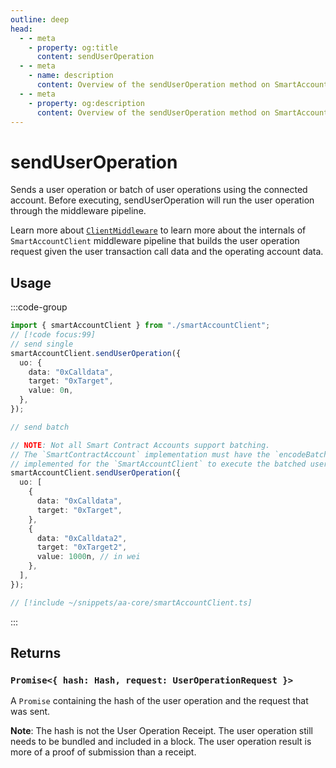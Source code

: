 ```yaml
---
outline: deep
head:
  - - meta
    - property: og:title
      content: sendUserOperation
  - - meta
    - name: description
      content: Overview of the sendUserOperation method on SmartAccountClient
  - - meta
    - property: og:description
      content: Overview of the sendUserOperation method on SmartAccountClient
---
```


# sendUserOperation

Sends a user operation or batch of user operations using the connected account. Before executing, sendUserOperation will run the user operation through the middleware pipeline.

Learn more about [`ClientMiddleware`](/packages/aa-core/smart-account-client/middleware/) to learn more about the internals of `SmartAccountClient` middleware pipeline that builds the user operation request given the user transaction call data and the operating account data.

## Usage

:::code-group

```ts [example.ts]
import { smartAccountClient } from "./smartAccountClient";
// [!code focus:99]
// send single
smartAccountClient.sendUserOperation({
  uo: {
    data: "0xCalldata",
    target: "0xTarget",
    value: 0n,
  },
});

// send batch

// NOTE: Not all Smart Contract Accounts support batching.
// The `SmartContractAccount` implementation must have the `encodeBatchExecute` method
// implemented for the `SmartAccountClient` to execute the batched user operation successfully.
smartAccountClient.sendUserOperation({
  uo: [
    {
      data: "0xCalldata",
      target: "0xTarget",
    },
    {
      data: "0xCalldata2",
      target: "0xTarget2",
      value: 1000n, // in wei
    },
  ],
});
```

```ts [smartAccountClient.ts]
// [!include ~/snippets/aa-core/smartAccountClient.ts]
```

:::

## Returns

### `Promise<{ hash: Hash, request: UserOperationRequest }>`

A `Promise` containing the hash of the user operation and the request that was sent.

**Note**: The hash is not the User Operation Receipt. The user operation still needs to be bundled and included in a block. The user operation result is more of a proof of submission than a receipt.


<SendUoParam />
